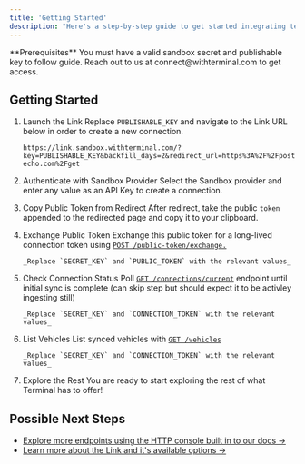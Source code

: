 ```yaml
---
title: 'Getting Started'
description: "Here's a step-by-step guide to get started integrating telematics data with Terminal."
---
```


<Check>
  **Prerequisites** You must have a valid sandbox secret and publishable key to
  follow guide. Reach out to us at connect@withterminal.com to get access.
</Check>

## Getting Started

1.  Launch the Link
    Replace `PUBLISHABLE_KEY` and navigate to the Link URL below in order to create a new connection.

    ```
    https://link.sandbox.withterminal.com/?key=PUBLISHABLE_KEY&backfill_days=2&redirect_url=https%3A%2F%2Fpostman-echo.com%2Fget
    ```

2.  Authenticate with Sandbox Provider
    Select the Sandbox provider and enter any value as an API Key to create a connection.

3.  Copy Public Token from Redirect
    After redirect, take the public `token` appended to the redirected page and copy it to your clipboard.

4.  Exchange Public Token
    Exchange this public token for a long-lived connection token using [`POST /public-token/exchange.`](/api-reference/authentication/public-token)

        _Replace `SECRET_KEY` and `PUBLIC_TOKEN` with the relevant values_

5.  Check Connection Status
    Poll [`GET /connections/current`]() endpoint until initial sync is complete (can skip step but should expect it to be activley ingesting still)

        _Replace `SECRET_KEY` and `CONNECTION_TOKEN` with the relevant values_

6.  List Vehicles
    List synced vehicles with [`GET /vehicles`]()

        _Replace `SECRET_KEY` and `CONNECTION_TOKEN` with the relevant values_

7.  Explore the Rest
    <Check>
      You are ready to start exploring the rest of what Terminal has to offer!
    </Check>

## Possible Next Steps

- [Explore more endpoints using the HTTP console built in to our docs →]()
- [Learn more about the Link and it's available options →]()
